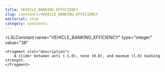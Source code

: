```yaml
---
title: VEHICLE_BANKING_EFFICIENCY
slug: constants/VEHICLE_BANKING_EFFICIENCY
editorial: stub
category: constants
---
```


<LSLConstant
	name="VEHICLE_BANKING_EFFICIENCY"
	type="integer"
	value="38"
>
	<Fragment slot="description">
		A slider between anti (-1.0), none (0.0), and maxmum (1.0) banking strength.
	</Fragment>
</LSLConstant>
